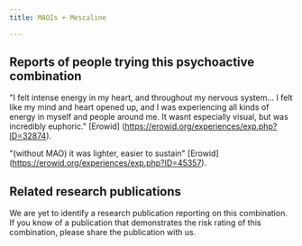 ---
title: MAOIs + Mescaline

---

## Reports of people trying this psychoactive combination
"I felt intense energy in my heart, and throughout my nervous system... I felt like my mind and heart opened up, and I was experiencing all kinds of energy in myself and people around me. It wasnt especially visual, but was incredibly euphoric." [Erowid] (https://erowid.org/experiences/exp.php?ID=32874).

"(without MAO) it was lighter, easier to sustain" [Erowid] (https://erowid.org/experiences/exp.php?ID=45357). 

## Related research publications
We are yet to identify a research publication reporting on this combination. If you know of a publication that demonstrates the risk rating of this combination, please share the publication with us.
